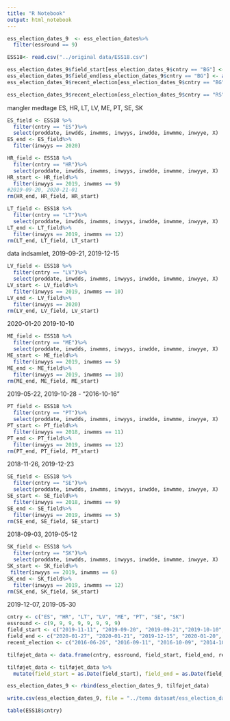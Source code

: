 ---
title: "R Notebook"
output: html_notebook
---

```{r}
ess_election_dates_9  <- ess_election_dates%>%
  filter(essround == 9)
```

```{r}
ESS18<- read.csv("../original data/ESS18.csv")

```



```{r}
ess_election_dates_9$field_start[ess_election_dates_9$cntry == "BG"] <- as.Date("2018-11-01")
ess_election_dates_9$field_end[ess_election_dates_9$cntry == "BG"] <- as.Date("2018-12-01")
ess_election_dates_9$recent_election[ess_election_dates_9$cntry == "BG"] <- as.Date("2017-03-26")

```

```{r}
ess_election_dates_9$recent_election[ess_election_dates_9$cntry == "RS"] <- as.Date("2016-04-24")
```

mangler medtage
ES, HR, LT, LV, ME, PT, SE, SK


```{r}
ES_field <- ESS18 %>%
  filter(cntry == "ES")%>%
  select(proddate, inwdds, inwmms, inwyys, inwdde, inwmme, inwyye, X)
ES_end <- ES_field%>%
  filter(inwyys == 2020)
```

```{r}
HR_field <- ESS18 %>%
  filter(cntry == "HR")%>%
  select(proddate, inwdds, inwmms, inwyys, inwdde, inwmme, inwyye, X)
HR_start <- HR_field%>%
  filter(inwyys == 2019, inwmms == 9)
#2019-09-20, 2020-21-01
rm(HR_end, HR_field, HR_start)
```

```{r}
LT_field <- ESS18 %>%
  filter(cntry == "LT")%>%
  select(proddate, inwdds, inwmms, inwyys, inwdde, inwmme, inwyye, X)
LT_end <- LT_field%>%
  filter(inwyys == 2019, inwmms == 12)
rm(LT_end, LT_field, LT_start)
```
data indsamlet, 2019-09-21, 2019-12-15

```{r}
LV_field <- ESS18 %>%
  filter(cntry == "LV")%>%
  select(proddate, inwdds, inwmms, inwyys, inwdde, inwmme, inwyye, X)
LV_start <- LV_field%>%
  filter(inwyys == 2019, inwmms == 10)
LV_end <- LV_field%>%
  filter(inwyys == 2020)
rm(LV_end, LV_field, LV_start)
```
2020-01-20
2019-10-10

```{r}
ME_field <- ESS18 %>%
  filter(cntry == "ME")%>%
  select(proddate, inwdds, inwmms, inwyys, inwdde, inwmme, inwyye, X)
ME_start <- ME_field%>%
  filter(inwyys == 2019, inwmms == 5)
ME_end <- ME_field%>%
  filter(inwyys == 2019, inwmms == 10)
rm(ME_end, ME_field, ME_start)
```
2019-05-22, 2019-10-28 - "2016-10-16"

```{r}
PT_field <- ESS18 %>%
  filter(cntry == "PT")%>%
  select(proddate, inwdds, inwmms, inwyys, inwdde, inwmme, inwyye, X)
PT_start <- PT_field%>%
  filter(inwyys == 2018, inwmms == 11)
PT_end <- PT_field%>%
  filter(inwyys == 2019, inwmms == 12)
rm(PT_end, PT_field, PT_start)
```
2018-11-26, 2019-12-23

```{r}
SE_field <- ESS18 %>%
  filter(cntry == "SE")%>%
  select(proddate, inwdds, inwmms, inwyys, inwdde, inwmme, inwyye, X)
SE_start <- SE_field%>%
  filter(inwyys == 2018, inwmms == 9)
SE_end <- SE_field%>%
  filter(inwyys == 2019, inwmms == 5)
rm(SE_end, SE_field, SE_start)
```
2018-09-03, 2019-05-12

```{r}
SK_field <- ESS18 %>%
  filter(cntry == "SK")%>%
  select(proddate, inwdds, inwmms, inwyys, inwdde, inwmme, inwyye, X)
SK_start <- SK_field%>%
 filter(inwyys == 2019, inwmms == 6)
SK_end <- SK_field%>%
  filter(inwyys == 2019, inwmms == 12)
rm(SK_end, SK_field, SK_start)
```
2019-12-07, 2019-05-30 
```{r}
cntry <- c("ES", "HR", "LT", "LV", "ME", "PT", "SE", "SK")
essround <- c(9, 9, 9, 9, 9, 9, 9, 9)
field_start <- c("2019-11-11", "2019-09-20", "2019-09-21","2019-10-10", "2019-05-22", "2018-11-26", "2018-09-03", "2019-05-30")
field_end <- c("2020-01-27", "2020-01-21", "2019-12-15", "2020-01-20", "2019-10-28", "2019-12-23", "2019-05-12", "2019-12-07")
recent_election <- c("2016-06-26", "2016-09-11", "2016-10-09", "2014-10-04", "2016-10-16", "2015-10-04", "2014-09-04", "2016-03-05")

tilføjet_data <- data.frame(cntry, essround, field_start, field_end, recent_election)
```

```{r}
tilføjet_data <- tilføjet_data %>%
  mutate(field_start = as.Date(field_start), field_end = as.Date(field_end), recent_election = as.Date(recent_election))
```


```{r}
ess_election_dates_9 <- rbind(ess_election_dates_9, tilføjet_data)
```

```{r}
write.csv(ess_election_dates_9, file = "../tema datasæt/ess_election_dates_9.csv")
```




```{r}
table(ESS18$cntry)
```

